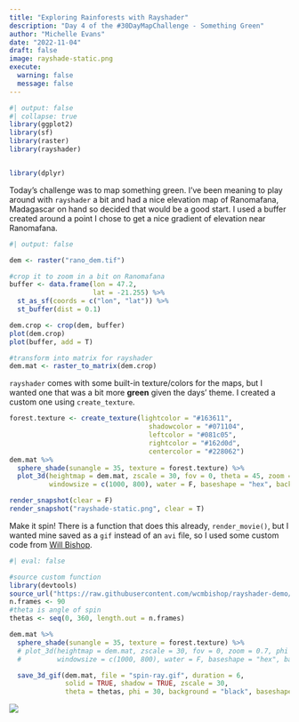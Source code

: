 ```yaml
---
title: "Exploring Rainforests with Rayshader"
description: "Day 4 of the #30DayMapChallenge - Something Green"
author: "Michelle Evans"
date: "2022-11-04"
draft: false
image: rayshade-static.png
execute:
  warning: false
  message: false
---
```


```r
#| output: false
#| collapse: true
library(ggplot2)
library(sf)
library(raster)
library(rayshader)


library(dplyr)
```

Today's challenge was to map something green. I've been meaning to play around with `rayshader` a bit and had a nice elevation map of Ranomafana, Madagascar on hand so decided that would be a good start. I used a buffer created around a point I chose to get a nice gradient of elevation near Ranomafana.

```r
#| output: false

dem <- raster("rano_dem.tif")

#crop it to zoom in a bit on Ranomafana
buffer <- data.frame(lon = 47.2,
                     lat = -21.255) %>%
  st_as_sf(coords = c("lon", "lat")) %>%
  st_buffer(dist = 0.1)

dem.crop <- crop(dem, buffer)
plot(dem.crop)
plot(buffer, add = T)

#transform into matrix for rayshader
dem.mat <- raster_to_matrix(dem.crop)

```

`rayshader` comes with some built-in texture/colors for the maps, but I wanted one that was a bit more **green** given the days' theme. I created a custom one using `create_texture`.

```r
forest.texture <- create_texture(lightcolor = "#163611",
                                   shadowcolor = "#071104",
                                   leftcolor = "#081c05",
                                   rightcolor = "#162d0d",
                                   centercolor = "#228062")
dem.mat %>%
  sphere_shade(sunangle = 35, texture = forest.texture) %>%
  plot_3d(heightmap = dem.mat, zscale = 30, fov = 0, theta = 45, zoom = 0.7, phi = 30, 
          windowsize = c(1000, 800), water = F, baseshape = "hex", background = "black")

render_snapshot(clear = F)
render_snapshot("rayshade-static.png", clear = T)
```

Make it spin! There is a function that does this already, `render_movie()`, but I wanted mine saved as a `gif` instead of an `avi` file, so I used some custom code from [Will Bishop](https://wcmbishop.github.io/rayshader-demo/).

```r
#| eval: false

#source custom function
library(devtools)
source_url("https://raw.githubusercontent.com/wcmbishop/rayshader-demo/master/R/rayshader-gif.R")
n.frames <- 90
#theta is angle of spin
thetas <- seq(0, 360, length.out = n.frames)

dem.mat %>%
  sphere_shade(sunangle = 35, texture = forest.texture) %>%
  # plot_3d(heightmap = dem.mat, zscale = 30, fov = 0, zoom = 0.7, phi = 30, 
  #         windowsize = c(1000, 800), water = F, baseshape = "hex", background = "black") %>%

  save_3d_gif(dem.mat, file = "spin-ray.gif", duration = 6,
              solid = TRUE, shadow = TRUE, zscale = 30,
              theta = thetas, phi = 30, background = "black", baseshape = "hex")
```

![](spin-ray.gif)